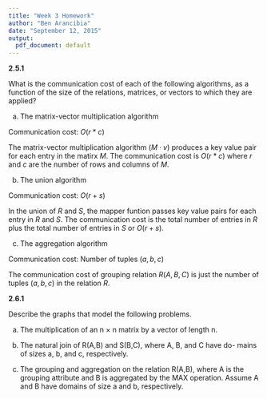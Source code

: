 ```yaml
---
title: "Week 3 Homework"
author: "Ben Arancibia"
date: "September 12, 2015"
output:
  pdf_document: default
---
```


__2.5.1__

What is the communication cost of each of the following algorithms, as a function of the size of the relations, matrices, or vectors to which they are applied?

(a) The matrix-vector multiplication algorithm

Communication cost: $O(r * c)$

The matrix-vector multiplication algorithm ($M \cdot v$) produces a key value pair for each entry in the matirx $M$. The communication cost is $O(r * c)$ where $r$ and $c$ are the number of rows and columns of $M$.

(b) The union algorithm

Communication cost: $O(r + s)$

In the union of $R$ and $S$, the mapper funtion passes key value pairs for each entry in $R$ and $S$. The communication cost is the total number of entries in $R$ plus the total number of entries in $S$ or $O(r + s)$.


(c) The aggregation algorithm

Communication cost: Number of tuples $(a, b, c)$ 

The communication cost of grouping relation $R(A, B, C)$ is just the number of tuples $(a, b, c)$ in the relation $R$.

__2.6.1__

Describe the graphs that model the following problems. 

(a) The multiplication of an n × n matrix by a vector of length n.

(b) The natural join of R(A,B) and S(B,C), where A, B, and C have do- mains of sizes a, b, and c, respectively.

(c) The grouping and aggregation on the relation R(A,B), where A is the grouping attribute and B is aggregated by the MAX operation. Assume A and B have domains of size a and b, respectively.
